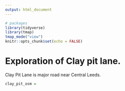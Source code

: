 ```yaml
---
output: html_document
---
```


```r
# packages
library(tidyverse)
library(tmap)
tmap_mode("view")
knitr::opts_chunk$set(echo = FALSE)
```


# Exploration of Clay pit lane.

Clay Pit Lane is major road near Central Leeds.

```r

clay_pit_osm = 
```



